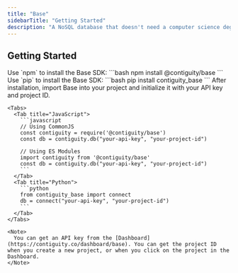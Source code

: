 ```yaml
---
title: "Base"
sidebarTitle: "Getting Started"
description: "A NoSQL database that doesn't need a computer science degree."
---
```


## Getting Started

<Steps>
  <Step title="Install the SDK">
    <Tabs>
      <Tab title="JavaScript">
        Use `npm` to install the Base SDK:
        ```bash
        npm install @contiguity/base
        ```
      </Tab>
      <Tab title="Python">
        Use `pip` to install the Base SDK:
        ```bash
        pip install contiguity_base
        ```
      </Tab>
    </Tabs>
  </Step>

  <Step title="Initialize the Client">
    After installation, import Base into your project and initialize it with your API key and project ID.

    <Tabs>
      <Tab title="JavaScript">
        ```javascript
        // Using CommonJS
        const contiguity = require('@contiguity/base')
        const db = contiguity.db("your-api-key", "your-project-id")

        // Using ES Modules
        import contiguity from '@contiguity/base'
        const db = contiguity.db("your-api-key", "your-project-id")
        ```
      </Tab>
      <Tab title="Python">
        ```python
        from contiguity_base import connect
        db = connect("your-api-key", "your-project-id")
        ```
      </Tab>
    </Tabs>

    <Note>
      You can get an API key from the [Dashboard](https://contiguity.co/dashboard/base). You can get the project ID when you create a new project, or when you click on the project in the Dashboard.
    </Note>
  </Step>
</Steps>